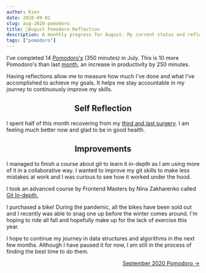 ```yaml
---
author: Kien
date: 2020-09-01
slug: aug-2020-pomodoro
title: 🍅August Pomodoro Reflection 
description: A monthly progress for August. My current status and reflection on my productivity, goals and achievements.
tags: ["pomodoro"]
---
```



<PomodoroChartAug />

I've completed 14 [Pomodoro's](/022-pomodoro-technique/) (350 minutes) in July. This is 10 more Pomodoro's than last [month](/097-july-2020-pomodoro/), an increase in productivity by 250 minutes. 

Having reflections allow me to measure how much I've done and what I've accomplished to achieve my goals. It helps me stay accountable in my journey to continuously improve my skills.

<PomodoroDonutAug />

## <center>Self Reflection</center>

I spent half of this month recovering from my [third and last surgery](/098-closing-chapter/). I am feeling much better now and glad to be in good health.

## <center>Improvements</center>
I managed to finish a course about git to learn it in-depth as I am using more of it in a collaborative way. I wanted to improve my git skills to make less mistakes at work and I was curious to see how it worked under the hood.

I took an advanced course by Frontend Masters by Nina Zakharenko called <a href="https://frontendmasters.com/courses/git-in-depth/introduction/" target="_blank">Git In-depth.</a>

I purchased a bike! During the pandemic, all the bikes have been sold out and I recently was able to snag one up before the winter comes around. I'm hoping to ride all fall and hopefully make up for the lack of exercise this year.

I hope to continue my journey in data structures and algorithms in the next few months. Although I have paused it for now, I am still in the process of finding the best time to do them.

<div align="right"><a href="/102-sept-2020-pomodoro/">September 2020 Pomodoro &rarr;</a></div>